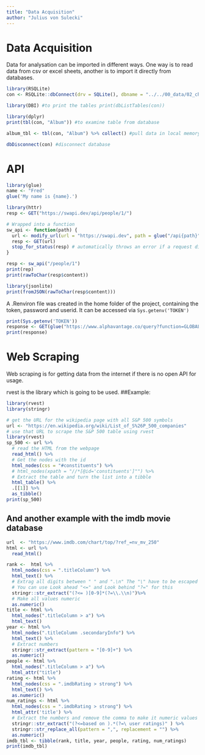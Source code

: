 ```yaml
---
title: "Data Acquisition"
author: "Julius von Sulecki"
---
```


# Data Acquisition

Data for analysation can be imported in different ways. One way is to read data from csv or excel sheets, another is to import it directly from databases.

```r
library(RSQLite)
con <- RSQLite::dbConnect(drv = SQLite(), dbname = "../../00_data/02_chinook/Chinook_Sqlite.sqlite") #connect to database

library(DBI) #to print the tables print(dbListTables(con))

library(dplyr) 
print(tbl(con, "Album")) #to examine table from database

album_tbl <- tbl(con, "Album") %>% collect() #pull data in local memory

dbDisconnect(con) #disconnect database
```

# API

```r
library(glue)
name <- "Fred"
glue('My name is {name}.')

library(httr)
resp <- GET("https://swapi.dev/api/people/1/")

# Wrapped into a function
sw_api <- function(path) {
  url <- modify_url(url = "https://swapi.dev", path = glue("/api{path}"))
  resp <- GET(url)
  stop_for_status(resp) # automatically throws an error if a request did not succeed
}

resp <- sw_api("/people/1")
print(rep)
print(rawToChar(resp$content))

library(jsonlite)
print(fromJSON(rawToChar(resp$content)))
```

A .Renviron file was created in the home folder of the project, containing the token, password and userid. It can be accessed via `Sys.getenv('TOKEN')`

```r
print(Sys.getenv('TOKEN'))
response <- GET(glue("https://www.alphavantage.co/query?function=GLOBAL_QUOTE&symbol=WDI.DE&apikey={Sys.getenv('TOKEN')}"))
print(response)
```

# Web Scraping

Web scraping is for getting data from the internet if there is no open API for usage.

rvest is the library which is going to be used. ##Example:

```r
library(rvest)
library(stringr)

# get the URL for the wikipedia page with all S&P 500 symbols
url <- "https://en.wikipedia.org/wiki/List_of_S%26P_500_companies"
# use that URL to scrape the S&P 500 table using rvest
library(rvest)
sp_500 <- url %>%
  # read the HTML from the webpage
  read_html() %>%
  # Get the nodes with the id
  html_nodes(css = "#constituents") %>%
  # html_nodes(xpath = "//*[@id='constituents']"") %>% 
  # Extract the table and turn the list into a tibble
  html_table() %>% 
  .[[1]] %>% 
  as_tibble()
print(sp_500)
```

## And another example with the imdb movie database
```r
url  <- "https://www.imdb.com/chart/top/?ref_=nv_mv_250"
html <- url %>% 
  read_html()

rank <-  html %>% 
  html_nodes(css = ".titleColumn") %>% 
  html_text() %>% 
  # Extrag all digits between " " and ".\n" The "\" have to be escaped
  # You can use Look ahead "<=" and Look behind "?=" for this
  stringr::str_extract("(?<= )[0-9]*(?=\\.\\n)")%>% 
  # Make all values numeric
  as.numeric()
title <- html %>% 
  html_nodes(".titleColumn > a") %>% 
  html_text()
year <- html %>% 
  html_nodes(".titleColumn .secondaryInfo") %>%
  html_text() %>% 
  # Extract numbers
  stringr::str_extract(pattern = "[0-9]+") %>% 
  as.numeric()
people <- html %>% 
  html_nodes(".titleColumn > a") %>% 
  html_attr("title")
rating <- html %>% 
  html_nodes(css = ".imdbRating > strong") %>% 
  html_text() %>% 
  as.numeric()
num_ratings <- html %>% 
  html_nodes(css = ".imdbRating > strong") %>% 
  html_attr('title') %>% 
  # Extract the numbers and remove the comma to make it numeric values
  stringr::str_extract("(?<=based on ).*(?=\ user ratings)" ) %>% 
  stringr::str_replace_all(pattern = ",", replacement = "") %>% 
  as.numeric()
imdb_tbl <- tibble(rank, title, year, people, rating, num_ratings)
print(imdb_tbl)
```